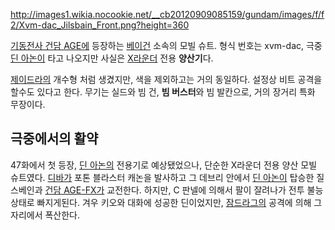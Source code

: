 http://images1.wikia.nocookie.net/__cb20120909085159/gundam/images/f/f2/Xvm-dac_Jilsbain_Front.png?height=360 

[[기동전사 건담 AGE]]에 등장하는 [[베이건]] 소속의 모빌 슈트. 형식 번호는 xvm-dac, 극중 [[딘 아논]]이 타고 나오지만 사실은 [[X라운더]] 전용 '''양산기'''다.

[[제이드라]]의 개수형 처럼 생겼지만, 색을 제외하고는 거의 동일하다. 설정상 비트 공격을 할수도 있다고 한다. 무기는 실드와 빔 건, '''빔 버스터'''와 빔 발칸으로, 거의 장거리 특화 무장이다. 


== 극중에서의 활약 ==

47화에서 첫 등장, [[딘 아논]]의 전용기로 예상됐었으나, 단순한 X라운더 전용 양산 모빌 슈트였다. [[디바]]가 포톤 블라스터 캐논을 발사하고 그 데브리 안에서 [[딘 아논]]이 탑승한 질스베인과 [[건담 AGE-FX]]가 교전한다. 하지만, C 판넬에 의해서 팔이 잘려나가 전투 불능 상태로 빠지게된다. 겨우 키오와 대화에 성공한 딘이었지만, [[잠드라그]]의 공격에 의해 그 자리에서 폭산한다.  
